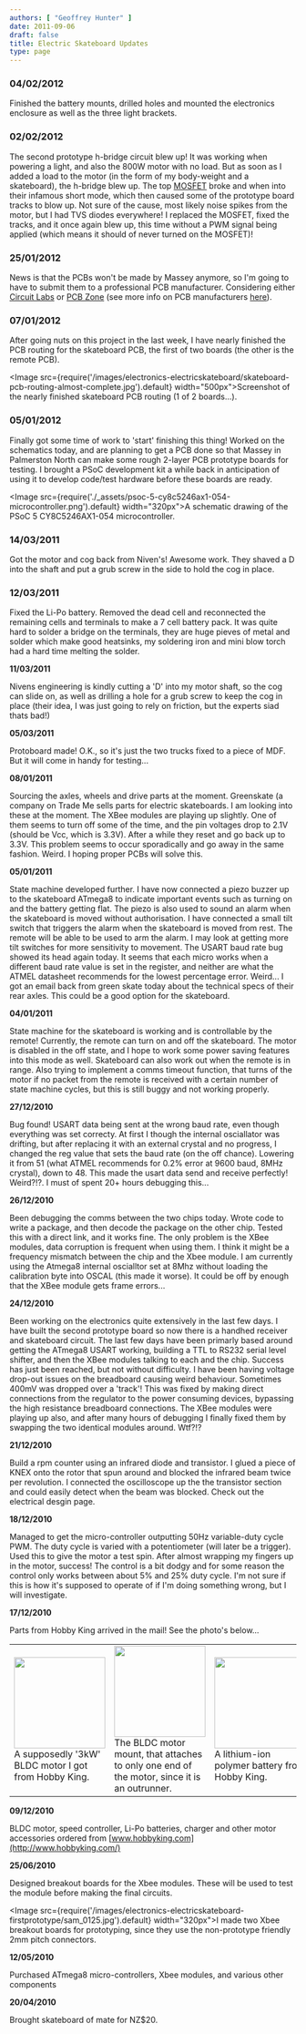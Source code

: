 ```yaml
---
authors: [ "Geoffrey Hunter" ]
date: 2011-09-06
draft: false
title: Electric Skateboard Updates
type: page
---
```


### 04/02/2012

Finished the battery mounts, drilled holes and mounted the electronics enclosure as well as the three light brackets.

### 02/02/2012

The second prototype h-bridge circuit blew up! It was working when powering a light, and also the 800W motor with no load. But as soon as I added a load to the motor (in the form of my body-weight and a skateboard), the h-bridge blew up. The top [MOSFET](/electronics/components/transistors/mosfets/) broke and when into their infamous short mode, which then caused some of the prototype board tracks to blow up. Not sure of the cause, most likely noise spikes from the motor, but I had TVS diodes everywhere! I replaced the MOSFET, fixed the tracks, and it once again blew up, this time without a PWM signal being applied (which means it should of never turned on the MOSFET)!

### 25/01/2012

News is that the PCBs won't be made by Massey anymore, so I'm going to have to submit them to a professional PCB manufacturer. Considering either [Circuit Labs](http://www.circuitlabs.co.nz/) or [PCB Zone](http://www.pcbzone.net/) (see more info on PCB manufacturers [here](/electronics/general/electrical-suppliers/)).

### 07/01/2012

After going nuts on this project in the last week, I have nearly finished the PCB routing for the skateboard PCB, the first of two boards (the other is the remote PCB).

<Image src={require('/images/electronics-electricskateboard/skateboard-pcb-routing-almost-complete.jpg').default} width="500px">Screenshot of the nearly finished skateboard PCB routing (1 of 2 boards...).</Image>

### **05/01/2012**

Finally got some time of work to 'start' finishing this thing! Worked on the schematics today, and are planning to get a PCB done so that Massey in Palmerston North can make some rough 2-layer PCB prototype boards for testing. I brought a PSoC development kit a while back in anticipation of using it to develop code/test hardware before these boards are ready.

<Image src={require('./_assets/psoc-5-cy8c5246ax1-054-microcontroller.png').default} width="320px">A schematic drawing of the PSoC 5 CY8C5246AX1-054 microcontroller.</Image>

### 14/03/2011

Got the motor and cog back from Niven's! Awesome work. They shaved a D into the shaft and put a grub screw in the side to hold the cog in place.

### 12/03/2011

Fixed the Li-Po battery. Removed the dead cell and reconnected the remaining cells and terminals to make a 7 cell battery pack. It was quite hard to solder a bridge on the terminals, they are huge pieves of metal and solder which make good heatsinks, my soldering iron and mini blow torch had a hard time melting the solder.

**11/03/2011**

Nivens engineering is kindly cutting a 'D' into my motor shaft, so the cog can slide on, as well as drilling a hole for a grub screw to keep the cog in place (their idea, I was just going to rely on friction, but the experts siad thats bad!)

**05/03/2011**

Protoboard made! O.K., so it's just the two trucks fixed to a piece of MDF. But it will come in handy for testing...

**08/01/2011**

Sourcing the axles, wheels and drive parts at the moment. Greenskate (a company on Trade Me sells parts for electric skateboards. I am looking into these at the moment. The XBee modules are playing up slightly. One of them seems to turn off some of the time, and the pin voltages drop to 2.1V (should be Vcc, which is 3.3V). After a while they reset and go back up to 3.3V. This problem seems to occur sporadically and go away in the same fashion. Weird. I hoping proper PCBs will solve this.

**05/01/2011**

State machine developed further. I have now connected a piezo buzzer up to the skateboard ATmega8 to indicate important events such as turning on and the battery getting flat. The piezo is also used to sound an alarm when the skateboard is moved without authorisation. I have connected a small tilt switch that triggers the alarm when the skateboard is moved from rest. The remote will be able to be used to arm the alarm. I may look at getting more tilt switches for more sensitivity to movement. The USART baud rate bug showed its head again today. It seems that each micro works when a different baud rate value is set in the register, and neither are what the ATMEL datasheet recommends for the lowest percentage error. Weird... I got an email back from green skate today about the technical specs of their rear axles. This could be a good option for the skateboard.

**04/01/2011**

State machine for the skateboard is working and is controllable by the remote! Currently, the remote can turn on and off the skateboard. The motor is disabled in the off state, and I hope to work some power saving features into this mode as well. Skateboard can also work out when the remote is in range. Also trying to implement a comms timeout function, that turns of the motor if no packet from the remote is received with a certain number of state machine cycles, but this is still buggy and not working properly.

**27/12/2010**

Bug found! USART data being sent at the wrong baud rate, even though everything was set correcty. At first I though the internal osciallator was drifting, but after replacing it with an external crystal and no progress, I changed the reg value that sets the baud rate (on the off chance). Lowering it from 51 (what ATMEL recommends for 0.2% error at 9600 baud, 8MHz crystal), down to 48. This made the usart data send and receive perfectly! Weird?!?. I must of spent 20+ hours debugging this...

**26/12/2010**

Been debugging the comms between the two chips today. Wrote code to write a package, and then decode the package on the other chip. Tested this with a direct link, and it works fine. The only problem is the XBee modules, data corruption is frequent when using them. I think it might be a frequency mismatch between the chip and the Xbee module. I am currently using the Atmega8 internal oscialltor set at 8Mhz without loading the calibration byte into OSCAL (this made it worse). It could be off by enough that the XBee module gets frame errors...

**24/12/2010**

Been working on the electronics quite extensively in the last few days. I have built the second prototype board so now there is a handhed receiver and skateboard circuit. The last few days have been primarly based around getting the ATmega8 USART working, building a TTL to RS232 serial level shifter, and then the XBee modules talking to each and the chip. Success has just been reached, but not without difficulty. I have been having voltage drop-out issues on the breadboard causing weird behaviour. Sometimes 400mV was dropped over a 'track'! This was fixed by making direct connections from the regulator to the power consuming devices, bypassing the high resistance breadboard connections. The XBee modules were playing up also, and after many hours of debugging I finally fixed them by swapping the two identical modules around. Wtf?!?

**21/12/2010**

Build a rpm counter using an infrared diode and transistor. I glued a piece of KNEX onto the rotor that spun around and blocked the infrared beam twice per revolution. I connected the oscilloscope up the the transistor section and could easily detect when the beam was blocked. Check out the electrical desgin page.

**18/12/2010**

Managed to get the micro-controller outputting 50Hz variable-duty cycle PWM. The duty cycle is varied with a potentiometer (will later be a trigger). Used this to give the motor a test spin. After almost wrapping my fingers up in the motor, success! The control is a bit dodgy and for some reason the control only works between about 5% and 25% duty cycle. I'm not sure if this is how it's supposed to operate of if I'm doing something wrong, but I will investigate.

**17/12/2010**

Parts from Hobby King arrived in the mail! See the photo's below...

<table>
<tbody >
<tr >
<td ><Image src={require('/images/electronics-electricskateboard-firstprototype/img_6210.jpg').default} width="160px">A supposedly '3kW' BLDC motor I got from Hobby King.</Image></td>
<td ><Image src={require('/images/electronics-electricskateboard-firstprototype/img_6216.jpg').default} width="160px">The BLDC motor mount, that attaches to only one end of the motor, since it is an outrunner.</Image></td>
<td ><Image src={require('/images/electronics-electricskateboard-firstprototype/img_6221.jpg').default} width="160px">A lithium-ion polymer battery from Hobby King.</Image></td>
</tr>
</tbody>
</table>

**09/12/2010**

BLDC motor, speed controller, Li-Po batteries, charger and other motor accessories ordered from [www.hobbyking.com](http://www.hobbyking.com/)

**25/06/2010**

Designed breakout boards for the Xbee modules. These will be used to test the module before making the final circuits.

<Image src={require('/images/electronics-electricskateboard-firstprototype/sam_0125.jpg').default} width="320px">I made two Xbee breakout boards for prototyping, since they use the non-prototype friendly 2mm pitch connectors.</Image>

**12/05/2010**

Purchased ATmega8 micro-controllers, Xbee modules, and various other components

**20/04/2010**

Brought skateboard of mate for NZ$20.
